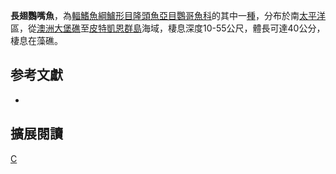 {{Speciesbox 
| genus = Scarus
| species = longipinnis
| status= LC
| status_system = iucn3.1
| authority = [[Randall|Randall]] & [[Choat|Choat]], 1980
| synonyms = 
}}

'''長翅鸚嘴魚'''，為[[輻鰭魚綱|輻鰭魚綱]][[鱸形目|鱸形目]][[隆頭魚亞目|隆頭魚亞目]][[鸚哥魚科|鸚哥魚科]]的其中一[[種|種]]，分布於南[[太平洋|太平洋]]區，從[[澳洲|澳洲]][[大堡礁|大堡礁]]至[[皮特凱恩群島|皮特凱恩群島]]海域，棲息深度10-55公尺，體長可達40公分，棲息在藻礁。
== 参考文獻 ==
*{{FishBase_species|genus=Scarus|species=longipinnis|year=2012|month=7}}

== 擴展閱讀 == 
{{refbegin}}
{{wikispecies-inline|Scarus longipinnis|長翅鸚嘴魚}}
{{refend}}
{{Taxonbar|from=Q607098}}

[[Category:鸚嘴魚屬|C]]


{{鱸形目小作品}}